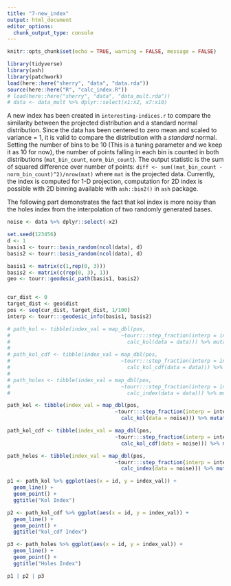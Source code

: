 ```yaml
---
title: "7-new_index"
output: html_document
editor_options: 
  chunk_output_type: console
---
```


```r
knitr::opts_chunk$set(echo = TRUE, warning = FALSE, message = FALSE)

library(tidyverse)
library(ash)
library(patchwork)
load(here::here("sherry", "data", "data.rda"))
source(here::here("R", "calc_index.R"))
# load(here::here("sherry", "data", "data_mult.rda"))
# data <- data_mult %>% dplyr::select(x1:x2, x7:x10)
```

A new index has been created in `interesting-indices.r` to compare the similarity between the projected distribution and a standard normal distribution.  Since the data has been centered to zero mean and scaled to variance = 1, it is valid to compare the distribution with a *standard* normal. Setting the number of bins to be 10 (This is a tuning parameter and we keep it as 10 for now), the number of points falling in each bin is counted in both distributions (`mat_bin_count`, `norm_bin_count`). The output statistic is the sum of squared difference over number of points: `diff <- sum((mat_bin_count - norm_bin_count)^2)/nrow(mat)` where `mat` is the projected data. Currently, the index is computed for 1-D projection, computation for 2D index is possible with 2D binning available with `ash::bin2()` in `ash` package.  


The following part demonstrates the fact that kol index is more noisy than the holes index from the interpolation of two randomly generated bases. 


```r
noise <- data %>% dplyr::select(-x2)

set.seed(123456)
d <- 1
basis1 <- tourr::basis_random(ncol(data), d)
basis2 <- tourr::basis_random(ncol(data), d)

basis1 <- matrix(c(1,rep(0, 3)))
basis2 <- matrix(c(rep(0, 3), 1))
geo <- tourr::geodesic_path(basis1, basis2)


cur_dist <- 0
target_dist <- geo$dist
pos <- seq(cur_dist, target_dist, 1/100)
interp <- tourr:::geodesic_info(basis1, basis2)

# path_kol <- tibble(index_val = map_dbl(pos, 
#                                    ~tourr:::step_fraction(interp = interp, fraction = .x) %>% 
#                                      calc_kol(data = data))) %>% mutate(id = row_number())
# 
# path_kol_cdf <- tibble(index_val = map_dbl(pos, 
#                                    ~tourr:::step_fraction(interp = interp, fraction = .x) %>% 
#                                      calc_kol_cdf(data = data))) %>% mutate(id = row_number())
# 
# path_holes <- tibble(index_val = map_dbl(pos, 
#                                    ~tourr:::step_fraction(interp = interp, fraction = .x) %>% 
#                                      calc_index(data = data))) %>% mutate(id = row_number())

path_kol <- tibble(index_val = map_dbl(pos, 
                                   ~tourr:::step_fraction(interp = interp, fraction = .x) %>% 
                                     calc_kol(data = noise))) %>% mutate(id = row_number())

path_kol_cdf <- tibble(index_val = map_dbl(pos, 
                                   ~tourr:::step_fraction(interp = interp, fraction = .x) %>% 
                                     calc_kol_cdf(data = noise))) %>% mutate(id = row_number())

path_holes <- tibble(index_val = map_dbl(pos, 
                                   ~tourr:::step_fraction(interp = interp, fraction = .x) %>% 
                                     calc_index(data = noise))) %>% mutate(id = row_number())

p1 <- path_kol %>% ggplot(aes(x = id, y = index_val)) +
  geom_line() +
  geom_point() + 
  ggtitle("Kol Index")

p2 <- path_kol_cdf %>% ggplot(aes(x = id, y = index_val)) +
  geom_line() +
  geom_point() + 
  ggtitle("kol_cdf Index")

p3 <- path_holes %>% ggplot(aes(x = id, y = index_val)) +
  geom_line() +
  geom_point() + 
  ggtitle("Holes Index")

p1 | p2 | p3
```

